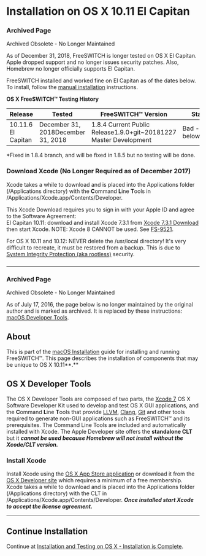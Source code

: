 
# Installation on OS X 10.11 El Capitan 

 

### Archived Page

Archived Obsolete - No Longer Maintained

As of December 31, 2018, FreeSWITCH is longer tested on OS X El Capitan. Apple dropped support and no longer issues security patches. Also, Homebrew no longer officially supports El Capitan.

FreeSWITCH installed and worked fine on El Capitan as of the dates below. To install, follow the [manual installation](../macOS-Installation/macOS-Manual-Installation_13174557.mdx#installation-directories) instructions.

 **OS X FreeSWITCH™ Testing History**

| Release            | Tested                             | FreeSWITCH™ Version                                                | Status                |
| ------------------ | ---------------------------------- | ------------------------------------------------------------------ | --------------------- |
| 10.11.6 El Capitan | December 31, 2018December 31, 2018 | 1.8.4 Current Public Release1.9.0+git\~20181227 Master Development | Bad - See below\*Good |

\*Fixed in 1.8.4 branch, and will be fixed in 1.8.5 but no testing will be done.

  
### Download Xcode (No Longer Required as of December 2017)

Xcode takes a while to download and is placed into the Applications folder (/Applications directory) with the **C**ommand **L**ine **T**ools in /Applications/Xcode.app/Contents/Developer.

This Xcode Download requires you to sign in with your Apple ID and agree to the Software Agreement:  
El Capitan 10.11: download and install Xcode 7.3.1 from [Xcode 7.3.1 Download](https://developer.apple.com/services-account/download?path=/Developer%5FTools/Xcode%5F7.3.1/Xcode%5F7.3.1.dmg) then start Xcode. NOTE: Xcode 8 CANNOT be used. See [FS-9521](https://freeswitch.org/jira/browse/FS-9521).

For OS X 10.11 and 10.12: NEVER delete the /usr/local directory! It's very difficult to recreate, it must be restored from a backup. This is due to [System Integrity Protection (aka rootless)](https://en.wikipedia.org/wiki/System%5FIntegrity%5FProtection) security.

### 

---

### Archived Page

Archived Obsolete - No Longer Maintained

As of July 17, 2016, the page below is no longer maintained by the original author and is marked as archived. It is replaced by these instructions: [macOS Developer Tools](../macOS-Installation/index.mdx#installation-methods).

## About

This is part of the [macOS Installation](../macOS-Installation/index.mdx#about) guide for installing and running FreeSWITCH™. This page describes the installation of components that may be unique to OS X 10.11**.**

## OS X Developer Tools

The OS X Developer Tools are composed of two parts, the [Xcode 7](http://developer.apple.com/technologies/tools/xcode.html) OS X Software Developer Kit used to develop and test OS X GUI applications, and the **C**ommand **L**ine **T**ools that provide [LLVM](http://en.wikipedia.org/wiki/LLVM), [Clang](http://en.wikipedia.org/wiki/Clang), [Git](http://en.wikipedia.org/wiki/Git%5F%28software%29) and other tools required to generate non-GUI applications such as FreeSWITCH™ and its prerequisites. The Command Line Tools are included and automatically installed with Xcode. The Apple Developer site offers the **standalone CLT** but it _**cannot be used because Homebrew will not install without the** **Xcode/CLT version.**_

### Install Xcode

Install Xcode using the [OS X App Store application](https://itunes.apple.com/us/app/xcode/id497799835?mt=12&ign-mpt=uo%3D4) or download it from the [OS X Developer site](http://developer.apple.com/devcenter/mac/index.action) which requires a minimum of a free membership. Xcode takes a while to download and is placed into the Applications folder (/Applications directory) with the CLT in /Applications/Xcode.app/Contents/Developer. _**Once installed start Xcode to accept the license agreement.**_

---

## Continue Installation

Continue at [Installation and Testing on OS X - Installation is Complete](../macOS-Installation/index.mdx#manual-installation).


